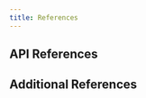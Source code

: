 ```yaml
---
title: References
---
```



## API References

<CardGrid>
	<LinkCard title="Tauri Configuration" href="/references/2/config" />
	<LinkCard title="Command Line Interface (CLI)" href="/references/2/cli" />
	<LinkCard title="JavaScript API" href="/references/2/js" />
	<LinkCard
		title="Rust API (via Docs.rs)"
		href="https://docs.rs/tauri/~2.0.0-alpha"
	/>
</CardGrid>

## Additional References

<CardGrid>
	<LinkCard title="Webview Versions" href="/references/webview-versions" />
	<LinkCard
		title="Configuration Files"
		href="/references/configuration-files"
	/>
</CardGrid>
